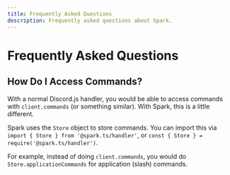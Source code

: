 ```yaml
---
title: Frequently Asked Questions
description: Frequently asked questions about Spark.
---
```


# Frequently Asked Questions

## How Do I Access Commands?

With a normal Discord.js handler, you would be able to access commands with `client.commands` (or something similar). With Spark, this is a little different.

Spark uses the `Store` object to store commands. You can import this via `import { Store } from '@spark.ts/handler'`, or `const { Store } = require('@spark.ts/handler')`.

For example, instead of doing `client.commands`, you would do `Store.applicationCommands` for application (slash) commands.
